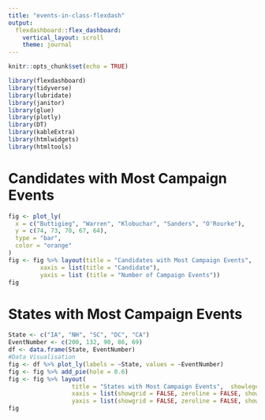 ```yaml
---
title: "events-in-class-flexdash"
output: 
  flexdashboard::flex_dashboard:
    vertical_layout: scroll
    theme: journal
---
```


```r
knitr::opts_chunk$set(echo = TRUE)

library(flexdashboard)
library(tidyverse)
library(lubridate)
library(janitor)
library(glue)
library(plotly)
library(DT)
library(kableExtra)
library(htmlwidgets)
library(htmltools)

```


Candidates with Most Campaign Events
=====================================

```r

fig <- plot_ly(
  x = c("Buttigieg", "Warren", "Klobuchar", "Sanders", "O'Rourke"),
  y = c(74, 73, 70, 67, 64),
  type = "bar",
  color = "orange"
)
fig <- fig %>% layout(title = "Candidates with Most Campaign Events",
         xaxis = list(title = "Candidate"),
         yaxis = list (title = "Number of Campaign Events"))
fig

```

States with Most Campaign Events
=====================================

```r

State <- c("IA", "NH", "SC", "DC", "CA")
EventNumber <- c(200, 132, 90, 86, 69)
df <- data.frame(State, EventNumber)
#Data Visualisation
fig <- df %>% plot_ly(labels = ~State, values = ~EventNumber)
fig <- fig %>% add_pie(hole = 0.6)
fig <- fig %>% layout(
                  title = "States with Most Campaign Events",  showlegend = F,
                  xaxis = list(showgrid = FALSE, zeroline = FALSE, showticklabels = FALSE),
                  yaxis = list(showgrid = FALSE, zeroline = FALSE, showticklabels = FALSE))
fig

```


